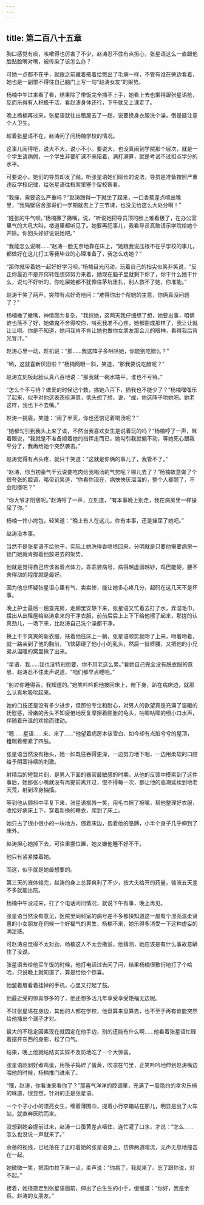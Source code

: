 ```yaml
---
---
---
```

title: 第二百八十五章
---




胸口感觉有痰，咳嗽得也厉害了不少，赵涛忍不住有点担心，张星语这么一直跟他脸贴脸嘴对嘴，被传染了该怎么办？

可她一点都不在乎，就跟之前藏着掖着给憋出了毛病一样，不管有谁在旁边看着，她也是一副恨不得往自己脑门上写一句“赵涛女友”的架势。

杨楠中午过来看了看，结果除了带饭完全插不上手，她看上去也懒得跟张星语抢，反而乐得有人积极干活，看赵涛身体还行，下午就又上课走了。

晚上杨楠再过来，张星语就往出租屋去了一趟，说要换身衣服洗个澡，倒是挺注意个人卫生。

趁着张星语不在，赵涛问了问杨楠学校的情况。

这事儿闹得吧，说大不大，说小不小。要说大，也没真闹到学院那个层次，就是一个学生请病假，一个学生非要旷课不来陪着，满打满算，就是考试不过扣点学分的水平。

可要说小，她们的导员却发了飚，听张星语她们班长的说法，导员是准备按照严重违反学校纪律，给张星语往档案里塞个留校察看。

“我操，需要这么严重吗？”赵涛蹭得一下就坐了起来，一口香蕉差点喷出嘴里，“我隔壁宿舍那哥们一学期就去上了三节课，也没见给这么大处分啊！”

“姓张的牛气呗。”杨楠撇了撇嘴，说，“听说她把导员顶的脸上难看极了，在办公室里气的大吼大叫，楼道里都听见了。她要再犯事儿，我看导员真敢请示学院给她个开除。你回头好好说说她吧。”

“我能怎么说啊……”赵涛一脸无奈地靠在床上，“她跟我说压根不在乎学校的事儿，都做好在这儿打工等我毕业的心理准备了，我怎么劝她？”

“那你就带着她一起好好学习呗。”杨楠目光闪动，玩着自己的指尖似笑非笑说，“反正你最近不是开窍转性想努努力来着，她现在脑子里就剩下你了，你干什么她干什么，说句不好听的，你吃屎她都不犹豫往茅坑里扎，别人救不了她，你准能。”

赵涛干笑了两声，突然有点好奇地问：“难得你出个帮她的主意，你俩真没问题了？”

杨楠撇了撇嘴，神情颇为复杂，“我怵她，这两天我仔细想了想，她要出事，咱俩谁也落不了好，她做鬼不舍得咬你，啃死我准不心疼，她都豁成那样了，我让让就让让呗。你是不知道，她问我肯不肯让她也做你女朋友那会儿的眼神，看得我后背光冒汗。”

赵涛心里一动，趁机说：“那……我这阵子多哄哄她，你能别吃醋么？”

“哟，这就喜新厌旧啦？”杨楠两眼一斜，笑道，“那我要说吃醋呢？”

赵涛立刻板起脸认真八百地说：“那我就一碗水端平，谁也不亏待。”

“怎么个不亏待？做爱的时候记个数，插她八百下，插我也不能少了？”杨楠嘿嘿乐了起来，似乎对他这表态挺满意，低头想了想，说，“成，你这阵子哄她吧。她老这样，我也下不去嘴。”

赵涛一挑眉，笑道：“闹了半天，你也还惦记着喝汤呢？”

“她都勾引到我头上来了诶，不然当我喜欢女生是说着玩的吗？”杨楠哼了一声，眯着眼说，“我就是不准备顺着她的指挥走而已，她勾引我就偏不动，等她死心跟我平分了，我再给她个突然袭击。”

赵涛觉得有点头疼，就只干笑道：“这就是你俩的事儿了，我管不了。”

“赵涛，你当初豪气干云说要吃肉给我喝汤的气势呢？哪儿去了？”杨楠故意做了个很夸张的腔调，略带讥笑道，“你看你现在，病怏怏灰溜溜的，整个人都颓了，不会阳痿吧？”

“你大爷才阳痿呢。”赵涛哼了一声，立刻道，“有本事晚上别走，我在病房里一样操尿了你。”

杨楠一拎小挎包，轻笑道：“晚上有人在这儿，你有本事，还是操尿了她吧。”

赵涛没本事。

当然不是张星语不给他干，实际上她洗得香喷喷回来，分明就是只要他需要病房一锁门她就肯握着他放进去的架势。

他就是觉得自己应该省着点体力，乖乖装病号，病得越虚弱越妙，鸡巴能硬，腰不舍得动的程度就是最好。

因为他总怀疑张星语心里有气，卖卖惨，能让她多心疼几分，起码在这几天不是坏事。

晚上护士最后一趟查完房，走廊里安静下来，张星语又忙着去打了水，弄湿毛巾，摆出从出租屋给赵涛拿来的干净衣服，前前后后上上下下给他擦了起来，那搓的认真劲儿，一场下来，比赵涛自己洗个澡都干净。

换上干干爽爽的新衣服，扶着他往床上一躺，张星语顺势就吻了上来，吻着吻着，就一路亲到了他的胸前，飞快舔硬了他小小的乳头，然后一扯裤腰，又把他的小兄弟从温暖的窝里揪了出来。

“星语，我……我也没特别想要，你不用老这么累。”看她自己完全没有脱衣服的意思，赵涛忍不住柔声说道，“咱们都早点睡吧。”

“射过你睡得香，我知道的。”她笑吟吟把他按回床上，俯下身，趴在病床边，就那么认真地吸吮起来。

她的口技还是没有多少进步，但那份专注和耐心，对男人的欲望真是充满了温暖的抚慰感，滑嫩的舌头不知疲倦地反复摩擦着膨胀的龟头，咕唧咕唧的细小口水声，伴随着升温的欢愉而律动。

“嗯……星语……来、来了……”他望着病房本该雪白、如今却有点脏兮兮的屋顶，粗喘着绷紧了四肢。

张星语当然没有抬头，她一如既往吞得更深，一边努力地下咽，一边用柔软的口腔给予阴茎持续的刺激。

射精后的短暂片刻，是男人下面的器官最敏感的时期，从他的反馈中摸索到了这件事后，她那张小嘴就没有再提前离开过，恨不得每一次，都让他的高潮延续到地老天荒，射到浑身抽搐。

等到他从颤抖中平复下来，张星语抿唇一笑，用毛巾擦了擦嘴，帮他整理好衣服，收拾好病床上下，穿着新换的睡衣，爬到了床上。

她只占了很小很小的一块地方，偎着床边，抱着他的胳膊，小半个身子几乎伸到了床外。

赵涛担心她掉下去，可往里挪位置，她又嫌他睡不好不干。

他只有紧紧搂着她。

而这，似乎就是她最想要的。

第三天的液体输完，赵涛的身上总算爽利了不少，按大夫给开的药量，输液五天差不多就能出院。

杨楠中午没过来，打了个电话问问情况，就说下午有事，晚上再见。

张星语当然没有意见，医院里同科室的病号差不多都快知道这一屋有个漂亮温柔贤惠的小女朋友在伺候一个好福气的男生，杨楠不来，她乐得多消受一下这种虚妄的满足感。

可赵涛总觉得不太对劲，杨楠这人不太会撒谎，他猜测，她应该是有什么事故意瞒住了没说。

张星语去给他买午饭的时候，他打电话过去问了问，结果杨楠很敷衍地打了个哈哈，只说晚上就知道了，算是给他个惊喜。

他皱着眉看着挂掉的手机，心里又打起了鼓。

他最近受的惊喜够多的了，他还想多活几年享受享受艳福无边呢。

不过张星语在身边，其他的人都在学校，他盘算来盘算去，也不至于再有谁能突然给他捅出个漏子才对。

最大的不稳定因素现在就固定在他手边，别的还能有什么啊……他看着张星语忙碌着摆开东西的身影，松了口气。

结果，晚上他就结结实实猝不及防地吃了一个大惊喜。

张星语刚剥好煮鸡蛋，用筷子捣碎了蛋黄，吹凉在勺里，正笑吟吟地伸到赵涛嘴边喂他的时候，杨楠推门进来了。

“嘿，赵涛，你看谁来看你了？”那喜气洋洋的腔调里，充满了一股隐约的幸灾乐祸的味道，很显然，针对的正是张星语。

一个个子小小的漂亮女生，缠着薄围巾，提着小行李箱站在那儿，明显是出了火车站，就直奔医院而来。

没想到她会提前过来，赵涛一口蛋黄差点噎住，连忙灌了口水，才说：“怎么……怎么也没说一声就来了。”

余蓓的视线，已经落在了正盯着她的张星语身上，仿佛两道暗流，无声无息地撞击在一起。

她微微一笑，把围巾拉下来一点，柔声说：“你病了，我就来了。忘了跟你说，对不起。”

接着，她径直走到张星语面前，伸出了白生生的小手，缓缓道：“你好，我是余蓓。赵涛的女朋友。”